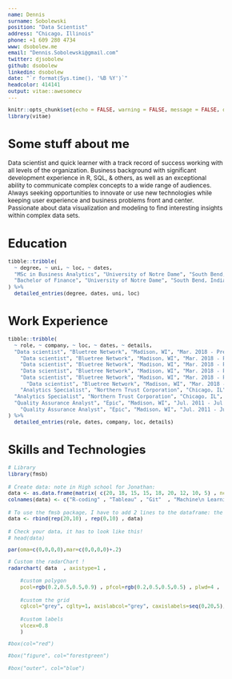 ```yaml
---
name: Dennis
surname: Sobolewski
position: "Data Scientist"
address: "Chicago, Illinois"
phone: +1 609 280 4734
www: dsobolew.me
email: "Dennis.Sobolewski@gmail.com"
twitter: djsobolew
github: dsobolew
linkedin: dsobolew
date: "`r format(Sys.time(), '%B %Y')`"
headcolor: 414141
output: vitae::awesomecv
---
```



<style type="text/css">
  body{
  font-size: 9pt;
}
,
h1{
  font-size: 10pt;
}
</style>


```r
knitr::opts_chunk$set(echo = FALSE, warning = FALSE, message = FALSE, dpi = 180)
library(vitae)
```

# Some stuff about me

Data scientist and quick learner with a track record of success working with all levels of the organization. Business background with significant development experience in R, SQL, & others, as well as an exceptional ability to communicate complex concepts to a wide range of audiences. Always seeking opportunities to innovate or use new technologies while keeping user experience and business problems front and center. Passionate about data visualization and modeling to find interesting insights within complex data sets.  

\vspace{-2truemm}

# Education
```r
tibble::tribble(
  ~ degree, ~ uni, ~ loc, ~ dates,
  "MSc in Business Analytics", "University of Notre Dame", "South Bend, Indiana", "2015 - 2016",
  "Bachelor of Finance", "University of Notre Dame", "South Bend, Indiana", "2007 - 2011", 
) %>% 
  detailed_entries(degree, dates, uni, loc)
```

\vspace{-4truemm}

# Work Experience

```r

tibble::tribble(
  ~ role, ~ company, ~ loc, ~ dates, ~ details,
  "Data scientist", "Bluetree Network", "Madison, WI", "Mar. 2018 - Present", "Built forecasting models to predict patient access center call volumes and applied queueing theory principals to determing optimal staffing levels.",
    "Data scientist", "Bluetree Network", "Madison, WI", "Mar. 2018 - Present", "Designed and co-developed a custom patient access center data warehouse using MS Visual Studio for automatic deployment and ingestion of multiple data sources.",
    "Data scientist", "Bluetree Network", "Madison, WI", "Mar. 2018 - Present", "Performed spatial autocorrelation tests on ICD codes within a patient population to determine areas of statistically significant clustering and dispersion.",
    "Data scientist", "Bluetree Network", "Madison, WI", "Mar. 2018 - Present", "Developed a Case Mix Index predictive model to identify under and over-coded hospital accounts to maximise reimbursement and reduce denials.",
    "Data scientist", "Bluetree Network", "Madison, WI", "Mar. 2018 - Present", "Performed exploratory data analyses on multiple Epic healthcare data sources and communicated results for project decision making.",
      "Data scientist", "Bluetree Network", "Madison, WI", "Mar. 2018 - Present", "Developed custom clarity and caboodle queries, validated the output, and build operational tableau dashboards for both executives and ground team members within a healthcare organization.",
    "Analytics Specialist", "Northern Trust Corporation", "Chicago, IL", "Jul. 2014 - Mar. 2018", "Developed a regression testing tool for validating financial transaction data models between development and production application environments.",
  "Analytics Specialist", "Northern Trust Corporation", "Chicago, IL", "Jul. 2014 - Mar. 2018", "Built and managed an automated processes for auditing security permissions within Nothern Trust's proprietary hedge fund administration software.",
  "Quality Assurance Analyst", "Epic", "Madison, WI", "Jul. 2011 - Jul. 2014", "Designed and tested Epic's proprietary healthcare software along side developers and implementation staff.",
    "Quality Assurance Analyst", "Epic", "Madison, WI", "Jul. 2011 - Jul. 2014", "Conducted client demos on new functionality within the HB/PB billing and Claims and Remittance Epic modules."
) %>% 
  detailed_entries(role, dates, company, loc, details)


```

\vspace{-1truemm}

# Skills and Technologies
```r

# Library
library(fmsb)
 
# Create data: note in High school for Jonathan:
data <- as.data.frame(matrix( c(20, 18, 15, 15, 18, 20, 12, 10, 5) , ncol=9))
colnames(data) <- c("R-coding" , "Tableau" , "Git"  , "Machine\n Learning" ,"SQL" , "Data-Viz" ,"DevOps","Visual\n Studio" , "Python")
 
# To use the fmsb package, I have to add 2 lines to the dataframe: the max and min of each topic to show on the plot!
data <- rbind(rep(20,10) , rep(0,10) , data)
 
# Check your data, it has to look like this!
# head(data)

par(oma=c(0,0,0,0),mar=c(0,0,0,0)+.2)

# Custom the radarChart !
radarchart( data  , axistype=1 , 
 
    #custom polygon
    pcol=rgb(0.2,0.5,0.5,0.9) , pfcol=rgb(0.2,0.5,0.5,0.5) , plwd=4 , 
 
    #custom the grid
    cglcol="grey", cglty=1, axislabcol="grey", caxislabels=seq(0,20,5), cglwd=0.8,
 
    #custom labels
    vlcex=0.8 
    )

#box(col="red")

#box("figure", col="forestgreen")  
 
#box("outer", col="blue")  

```
